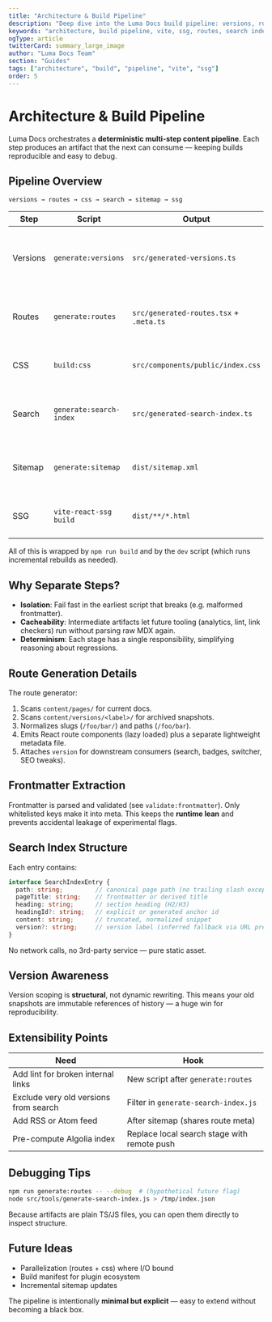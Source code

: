 ```yaml
---
title: "Architecture & Build Pipeline"
description: "Deep dive into the Luma Docs build pipeline: versions, routes, CSS, search index, sitemap, and static generation."
keywords: "architecture, build pipeline, vite, ssg, routes, search index"
ogType: article
twitterCard: summary_large_image
author: "Luma Docs Team"
section: "Guides"
tags: ["architecture", "build", "pipeline", "vite", "ssg"]
order: 5
---
```


# Architecture & Build Pipeline

Luma Docs orchestrates a **deterministic multi-step content pipeline**. Each step produces an artifact that the next can consume — keeping builds reproducible and easy to debug.

## Pipeline Overview

```text
versions → routes → css → search → sitemap → ssg
```

| Step | Script | Output | Purpose |
| ---- | ------ | ------ | ------- |
| Versions | `generate:versions` | `src/generated-versions.ts` | Enumerates archived version labels for UI + routing + search filtering |
| Routes | `generate:routes` | `src/generated-routes.tsx` + `.meta.ts` | Discovers MDX pages, extracts frontmatter, attaches version + meta |
| CSS | `build:css` | `src/components/public/index.css` | Tailwind + typography utilities compiled once |
| Search | `generate:search-index` | `src/generated-search-index.ts` | Static JSON-like index of headings + snippets + version |
| Sitemap | `generate:sitemap` | `dist/sitemap.xml` | SEO discovery + can be extended for priority/archived handling |
| SSG | `vite-react-ssg build` | `dist/**/*.html` | Pre-rendered HTML + hydration entry points |

All of this is wrapped by `npm run build` and by the `dev` script (which runs incremental rebuilds as needed).

## Why Separate Steps?

- **Isolation**: Fail fast in the earliest script that breaks (e.g. malformed frontmatter).
- **Cacheability**: Intermediate artifacts let future tooling (analytics, lint, link checkers) run without parsing raw MDX again.
- **Determinism**: Each stage has a single responsibility, simplifying reasoning about regressions.

## Route Generation Details

The route generator:

1. Scans `content/pages/` for current docs.
2. Scans `content/versions/<label>/` for archived snapshots.
3. Normalizes slugs (`/foo/bar/`) and paths (`/foo/bar`).
4. Emits React route components (lazy loaded) plus a separate lightweight metadata file.
5. Attaches `version` for downstream consumers (search, badges, switcher, SEO tweaks).

## Frontmatter Extraction

Frontmatter is parsed and validated (see `validate:frontmatter`). Only whitelisted keys make it into meta. This keeps the **runtime lean** and prevents accidental leakage of experimental flags.

## Search Index Structure

Each entry contains:

```ts
interface SearchIndexEntry {
  path: string;         // canonical page path (no trailing slash except root)
  pageTitle: string;    // frontmatter or derived title
  heading: string;      // section heading (H2/H3)
  headingId?: string;   // explicit or generated anchor id
  content: string;      // truncated, normalized snippet
  version?: string;     // version label (inferred fallback via URL prefix)
}
```

No network calls, no 3rd-party service — pure static asset.

## Version Awareness

Version scoping is **structural**, not dynamic rewriting. This means your old snapshots are immutable references of history — a huge win for reproducibility.

## Extensibility Points

| Need | Hook |
| ---- | ---- |
| Add lint for broken internal links | New script after `generate:routes` |
| Exclude very old versions from search | Filter in `generate-search-index.js` |
| Add RSS or Atom feed | After sitemap (shares route meta) |
| Pre-compute Algolia index | Replace local search stage with remote push |

## Debugging Tips

```bash
npm run generate:routes -- --debug  # (hypothetical future flag)
node src/tools/generate-search-index.js > /tmp/index.json
```

Because artifacts are plain TS/JS files, you can open them directly to inspect structure.

## Future Ideas

- Parallelization (routes + css) where I/O bound
- Build manifest for plugin ecosystem
- Incremental sitemap updates

The pipeline is intentionally **minimal but explicit** — easy to extend without becoming a black box.


<NextLink href="/guides/versioning/" label="Versioning" />
